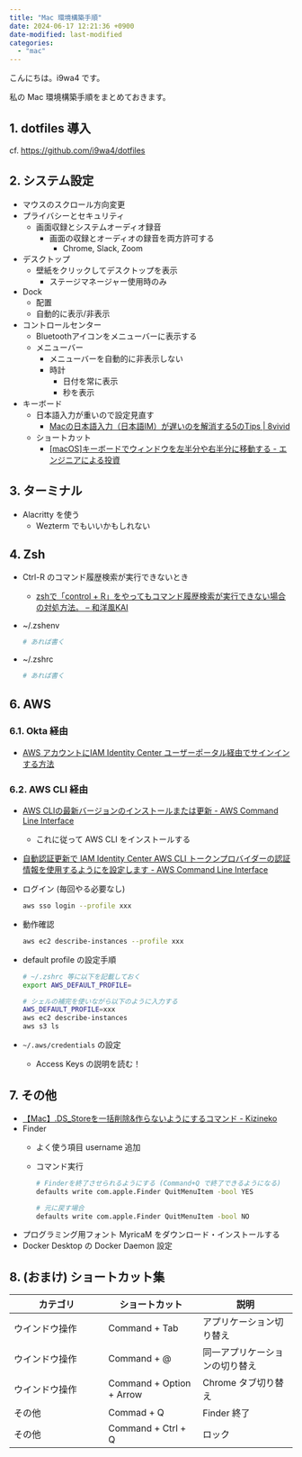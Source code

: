```yaml
---
title: "Mac 環境構築手順"
date: 2024-06-17 12:21:36 +0900
date-modified: last-modified
categories:
  - "mac"
---
```


こんにちは。i9wa4 です。

私の Mac 環境構築手順をまとめておきます。

## 1. dotfiles 導入

cf. <https://github.com/i9wa4/dotfiles>

## 2. システム設定

- マウスのスクロール方向変更
- プライバシーとセキュリティ
    - 画面収録とシステムオーディオ録音
        - 画面の収録とオーディオの録音を両方許可する
            - Chrome, Slack, Zoom
- デスクトップ
    - 壁紙をクリックしてデスクトップを表示
        - ステージマネージャー使用時のみ
- Dock
    - 配置
    - 自動的に表示/非表示
- コントロールセンター
    - Bluetoothアイコンをメニューバーに表示する
    - メニューバー
        - メニューバーを自動的に非表示しない
        - 時計
            - 日付を常に表示
            - 秒を表示
- キーボード
    - 日本語入力が重いので設定見直す
        - [Macの日本語入力（日本語IM）が遅いのを解消する5のTips \| 8vivid](https://mupon.net/mac-im-slow-5-tips/)
    - ショートカット
        - [\[macOS\]キーボードでウィンドウを左半分や右半分に移動する - エンジニアによる投資](https://eng-investor.com/mac-move-window-keyboard-shortcut/)

## 3. ターミナル

- Alacritty を使う
    - Wezterm でもいいかもしれない

## 4. Zsh

- Ctrl-R のコマンド履歴検索が実行できないとき
    - [zshで「control + R」をやってもコマンド履歴検索が実行できない場合の対処方法。 – 和洋風KAI](https://wayohoo.com/article/6922)
- ~/.zshenv

    ```sh
    # あれば書く
    ```

- ~/.zshrc

    ```sh
    # あれば書く
    ```

## 6. AWS

### 6.1. Okta 経由

- [AWS アカウントにIAM Identity Center ユーザーポータル経由でサインインする方法](https://www.notion.so/AWS-IAM-Identity-Center-a4eda510decb43f6a51c1df902acf84a?pvs=21)

### 6.2. AWS CLI 経由

- [AWS CLIの最新バージョンのインストールまたは更新 - AWS Command Line Interface](https://docs.aws.amazon.com/ja_jp/cli/latest/userguide/getting-started-install.html)
    - これに従って AWS CLI をインストールする
- [自動認証更新で IAM Identity Center AWS CLI トークンプロバイダーの認証情報を使用するようにを設定します - AWS Command Line Interface](https://docs.aws.amazon.com/ja_jp/cli/latest/userguide/sso-configure-profile-token.html)
- ログイン (毎回やる必要なし)

    ```sh
    aws sso login --profile xxx
    ```

- 動作確認

    ```sh
    aws ec2 describe-instances --profile xxx
    ```

- default profile の設定手順

    ```sh
    # ~/.zshrc 等に以下を記載しておく
    export AWS_DEFAULT_PROFILE=

    # シェルの補完を使いながら以下のように入力する
    AWS_DEFAULT_PROFILE=xxx
    aws ec2 describe-instances
    aws s3 ls
    ```

- `~/.aws/credentials` の設定
    - Access Keys の説明を読む！

## 7. その他

- [【Mac】.DS_Storeを一括削除&作らないようにするコマンド - Kizineko](https://kizineko.com/delete-dsstore/)
- Finder
    - よく使う項目 username 追加
    - コマンド実行

        ```sh
        # Finderを終了させられるようにする (Command+Q で終了できるようになる)
        defaults write com.apple.Finder QuitMenuItem -bool YES

        # 元に戻す場合
        defaults write com.apple.Finder QuitMenuItem -bool NO
        ```

- プログラミング用フォント MyricaM をダウンロード・インストールする
- Docker Desktop の Docker Daemon 設定

## 8. (おまけ) ショートカット集

| カテゴリ       | ショートカット           | 説明                           |
| ---            | ---                      | ---                            |
| ウインドウ操作 | Command + Tab            | アプリケーション切り替え       |
| ウインドウ操作 | Command + @              | 同一アプリケーションの切り替え |
| ウインドウ操作 | Command + Option + Arrow | Chrome タブ切り替え            |
| その他         | Commad  + Q              | Finder 終了                    |
| その他         | Command + Ctrl + Q       | ロック                         |
